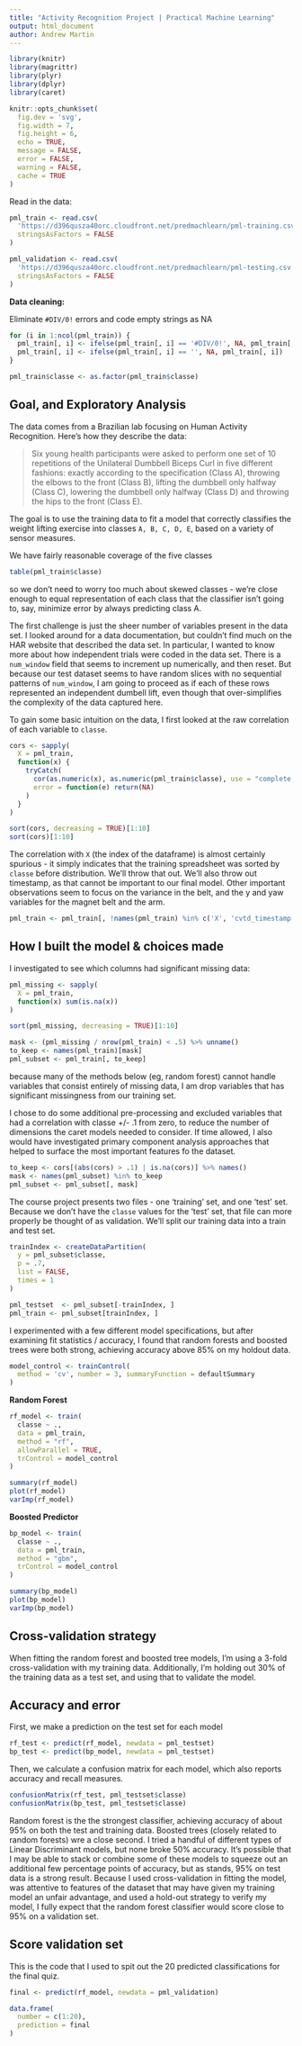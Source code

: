 ```yaml
---
title: "Activity Recognition Project | Practical Machine Learning"
output: html_document
author: Andrew Martin
---
```


```r

library(knitr)
library(magrittr)
library(plyr)
library(dplyr)
library(caret)

knitr::opts_chunk$set(
  fig.dev = 'svg',
  fig.width = 7,
  fig.height = 6,
  echo = TRUE,
  message = FALSE,
  error = FALSE,
  warning = FALSE,
  cache = TRUE
)

```

Read in the data:

```r

pml_train <- read.csv(
  'https://d396qusza40orc.cloudfront.net/predmachlearn/pml-training.csv',
  stringsAsFactors = FALSE
)

pml_validation <- read.csv(
  'https://d396qusza40orc.cloudfront.net/predmachlearn/pml-testing.csv',
  stringsAsFactors = FALSE
)

```

**Data cleaning:**

Eliminate `#DIV/0!` errors and code empty strings as NA
```r

for (i in 1:ncol(pml_train)) {
  pml_train[, i] <- ifelse(pml_train[, i] == '#DIV/0!', NA, pml_train[, i])
  pml_train[, i] <- ifelse(pml_train[, i] == '', NA, pml_train[, i])  
}

pml_train$classe <- as.factor(pml_train$classe)


```

## Goal, and Exploratory Analysis

The data comes from a Brazilian lab focusing on Human Activity Recognition.  Here's how they describe the data:

> Six young health participants were asked to perform one set of 10 repetitions of the Unilateral Dumbbell Biceps Curl in five different fashions: exactly according to the specification (Class A), throwing the elbows to the front (Class B), lifting the dumbbell only halfway (Class C), lowering the dumbbell only halfway (Class D) and throwing the hips to the front (Class E).

The goal is to use the training data to fit a model that correctly classifies the weight lifting exercise into classes `A, B, C, D, E`, based on a variety of sensor measures.

We have fairly reasonable coverage of the five classes 
```r
table(pml_train$classe)
```

so we don't need to worry too much about skewed classes - we're close enough to equal representation of each class that the classifier isn't going to, say, minimize error by always predicting class A.

The first challenge is just the sheer number of variables present in the data set.  I looked around for a data documentation, but couldn't find much on the HAR website that described the data set.  In particular, I wanted to know more about how independent trials were coded in the data set.  There is a `num_window` field that seems to increment up numerically, and then reset.  But because our test dataset seems to have random slices with no sequential patterns of `num_window`, I am going to proceed as if each of these rows represented an independent dumbell lift, even though that over-simplifies the complexity of the data captured here.

To gain some basic intuition on the data, I first looked at the raw correlation of each variable to `classe`.

```r

cors <- sapply(
  X = pml_train, 
  function(x) {
    tryCatch(
      cor(as.numeric(x), as.numeric(pml_train$classe), use = "complete.obs"),
      error = function(e) return(NA)
    )
  }
) 

sort(cors, decreasing = TRUE)[1:10]
sort(cors)[1:10]

```

The correlation with `X` (the index of the dataframe) is almost certainly spurious - it simply indicates that the training spreadsheet was sorted by `classe` before distribution.  We'll throw that out. We'll also throw out timestamp, as that cannot be important to our final model.
Other important observations seem to focus on the variance in the belt, and the y and yaw variables for the magnet belt and the arm.

```r
pml_train <- pml_train[, !names(pml_train) %in% c('X', 'cvtd_timestamp')]
```

## How I built the model & choices made

I investigated to see which columns had significant missing data:
```r

pml_missing <- sapply(
  X = pml_train, 
  function(x) sum(is.na(x))
) 

sort(pml_missing, decreasing = TRUE)[1:10]

mask <- (pml_missing / nrow(pml_train) < .5) %>% unname()
to_keep <- names(pml_train)[mask]
pml_subset <- pml_train[, to_keep]
```

because many of the methods below (eg, random forest) cannot handle variables that consist entirely of missing data, I am drop variables that has significant missingness from our training set.

I chose to do some additional pre-processing and excluded variables that had a correlation with classe +/- .1 from zero, to reduce the number of dimensions the caret models needed to consider.  If time allowed, I also would have investigated primary component analysis approaches that helped to surface the most important features fo the dataset.

```r

to_keep <- cors[(abs(cors) > .1) | is.na(cors)] %>% names()
mask <- names(pml_subset) %in% to_keep
pml_subset <- pml_subset[, mask]
```

The course project presents two files - one 'training' set, and one 'test' set.  Because we don't have the `classe` values for the 'test' set, that file can more properly be thought of as validation.  We'll split our training data into a train and test set.
```r
trainIndex <- createDataPartition(
  y = pml_subset$classe, 
  p = .7,
  list = FALSE,
  times = 1
)

pml_testset  <- pml_subset[-trainIndex, ]
pml_train <- pml_subset[trainIndex, ]
```

I experimented with a few different model specifications, but after examining fit statistics / accuracy, I found that random forests and boosted trees were both strong, achieving accuracy above 85% on my holdout data.

```r
model_control <- trainControl(
  method = 'cv', number = 3, summaryFunction = defaultSummary
)
```

**Random Forest**

```r
rf_model <- train(
  classe ~ .,
  data = pml_train,
  method = "rf",
  allowParallel = TRUE,
  trControl = model_control
)
```

```r
summary(rf_model)
plot(rf_model)
varImp(rf_model)
```

**Boosted Predictor**

```r
bp_model <- train(
  classe ~ .,
  data = pml_train,
  method = "gbm",
  trControl = model_control
)
```

```r
summary(bp_model)
plot(bp_model)
varImp(bp_model)
```

## Cross-validation strategy

When fitting the random forest and boosted tree models, I'm using a 3-fold cross-validation with my training data.  Additionally, I'm holding out 30% of the training data as a test set, and using that to validate the model.

## Accuracy and error

First, we make a prediction on the test set for each model
```r
rf_test <- predict(rf_model, newdata = pml_testset)
bp_test <- predict(bp_model, newdata = pml_testset)
```

Then, we calculate a confusion matrix for each model, which also reports accuracy and recall measures.

```r
confusionMatrix(rf_test, pml_testset$classe)
confusionMatrix(bp_test, pml_testset$classe)
```

Random forest is the the strongest classifier, achieving accuracy of about 95% on both the test and training data.  Boosted trees (closely related to random forests) wre a close second.  I tried a handful of different types of Linear Discriminant models, but none broke 50% accuracy.
It's possible that I may be able to stack or combine some of these models to squeeze out an additional few percentage points of accuracy, but as stands, 95% on test data is a strong result.  Because I used cross-validation in fitting the model, was attentive to features of the dataset that may have given my training model an unfair advantage, and used a hold-out strategy to verify my model, I fully expect that the random forest classifier would score close to 95% on a validation set.

## Score validation set

This is the code that I used to spit out the 20 predicted classifications for the final quiz.
```r

final <- predict(rf_model, newdata = pml_validation)

data.frame(
  number = c(1:20),
  prediction = final
)

```